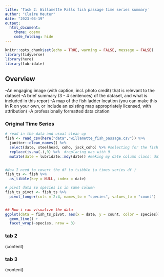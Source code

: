 ```yaml
---
title: 'Task 2: Willamette Falls fish passage time series summary'
author: "Claire Meuter"
date: "2023-03-19"
output: 
  html_document:
    theme: cosmo
    code_folding: hide
---
```


```r
knitr::opts_chunk$set(echo = TRUE, warning = FALSE, message = FALSE)
library(tidyverse)
library(here)
library(lubridate)
```
## Overview {.tabset}
-An engaging image (with caption, incl. photo credit) that is relevant to the dataset
-A brief summary (3 - 4 sentences) of the dataset, and what is included in this report
-A map of the fish ladder location (you can make this in R on your own, or include an existing map appropriately licensed, with attribution)
-A professionally formatted data citation

### Original Time Series 
```r
# read in the data and usual clean up 
fish <- read_csv(here("data","willamette_fish_passage.csv")) %>% 
  janitor::clean_names() %>% 
  select(date, steelhead, coho, jack_coho) %>% #selecting for the fish of interest 
  replace(is.na(.),0) %>%  #replacing nas with 0 
  mutate(date = lubridate::mdy(date)) #making my date column class: date 

  
#Now I need to covert the df to tsibble (a times series df )
fish_ts <- fish %>% 
  as_tibble(key = NULL, index = date)

# pivot data so species is in same column 
fish_ts_pivot <- fish_ts %>% 
  pivot_longer(cols = 2:4, names_to = "species", values_to = "count")


## Now i can visualize the data 
ggplot(data = fish_ts_pivot, aes(x = date, y = count, color = species)) +
  geom_line() + 
  facet_wrap(~species, nrow = 3)

```


### tab 2
(content)

### tab 3 
(content)
